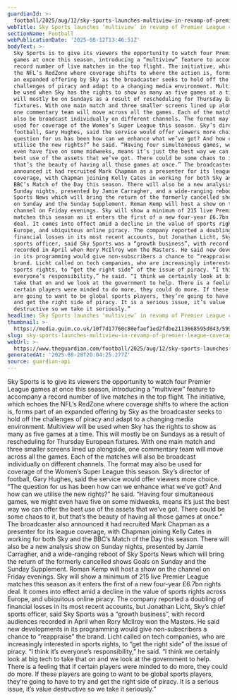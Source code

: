 ```yaml
---
guardianId: >-
  football/2025/aug/12/sky-sports-launches-multiview-in-revamp-of-premier-league-coverage
webTitle: Sky Sports launches ‘multiview’ in revamp of Premier League coverage
sectionName: Football
webPublicationDate: '2025-08-12T13:46:51Z'
bodyText: >-
  Sky Sports is to give its viewers the opportunity to watch four Premier League
  games at once this season, introducing a “multiview” feature to accompany a
  record number of live matches in the top flight. The initiative, which echoes
  the NFL’s RedZone where coverage shifts to where the action is, forms part of
  an expanded offering by Sky as the broadcaster seeks to hold off the
  challenges of piracy and adapt to a changing media environment. Multiview will
  be used when Sky has the rights to show as many as five games at a time. This
  will mostly be on Sundays as a result of rescheduling for Thursday European
  fixtures. With one main match and three smaller screens lined up alongside,
  one commentary team will move across all the games. Each of the matches will
  also be broadcast individually on different channels. The format may also be
  used for coverage of the Women’s Super League this season. Sky’s director of
  football, Gary Hughes, said the service would offer viewers more choice. “The
  question for us has been how can we enhance what we’ve got? And how can we
  utilise the new rights?” he said. “Having four simultaneous games, we might
  even have five on some midweeks, means it’s just the best way we can offer the
  best use of the assets that we’ve got. There could be some chaos to it, but
  that’s the beauty of having all those games at once.” The broadcaster also
  announced it had recruited Mark Chapman as a presenter for its league
  coverage, with Chapman joining Kelly Cates in working for both Sky and the
  BBC’s Match of the Day this season. There will also be a new analysis show on
  Sunday nights, presented by Jamie Carragher, and a wide-ranging reboot of Sky
  Sports News which will bring the return of the formerly cancelled shows Goals
  on Sunday and the Sunday Supplement. Roman Kemp will host a show on the
  channel on Friday evenings. Sky will show a minimum of 215 live Premier League
  matches this season as it enters the first of a new four-year £6.7bn rights
  deal. It comes into effect amid a decline in the value of sports rights across
  Europe, and ubiquitous online piracy. The company reported a doubling of
  financial losses in its most recent accounts, but Jonathan Licht, Sky’s chief
  sports officer, said Sky Sports was a “growth business”, with record audiences
  recorded in April when Rory McIlroy won the Masters. He said new developments
  in its programming would give non-subscribers a chance to “reappraise” the
  brand. Licht called on tech companies, who are increasingly interested in
  sports rights, to “get the right side” of the issue of piracy. “I think it’s
  everyone’s responsibility,” he said. “I think we certainly look at big tech to
  take that on and we look at the government to help. There is a feeling that if
  certain players were minded to do more, they could do more. If these players
  are going to want to be global sports players, they’re going to have to try
  and get the right side of piracy. It is a serious issue, it’s value
  destructive so we take it seriously.”
headline: Sky Sports launches ‘multiview’ in revamp of Premier League coverage
thumbnail: >-
  https://media.guim.co.uk/10f7d17760c80efaef1ed2fdbe2113668595d043/599_2_1321_1057/500.png
slug: sky-sports-launches-multiview-in-revamp-of-premier-league-coverage
webUrl: >-
  https://www.theguardian.com/football/2025/aug/12/sky-sports-launches-multiview-in-revamp-of-premier-league-coverage
generatedAt: '2025-08-28T20:04:25.277Z'
source: guardian-api
---
```

Sky Sports is to give its viewers the opportunity to watch four Premier League games at once this season, introducing a “multiview” feature to accompany a record number of live matches in the top flight. The initiative, which echoes the NFL’s RedZone where coverage shifts to where the action is, forms part of an expanded offering by Sky as the broadcaster seeks to hold off the challenges of piracy and adapt to a changing media environment. Multiview will be used when Sky has the rights to show as many as five games at a time. This will mostly be on Sundays as a result of rescheduling for Thursday European fixtures. With one main match and three smaller screens lined up alongside, one commentary team will move across all the games. Each of the matches will also be broadcast individually on different channels. The format may also be used for coverage of the Women’s Super League this season. Sky’s director of football, Gary Hughes, said the service would offer viewers more choice. “The question for us has been how can we enhance what we’ve got? And how can we utilise the new rights?” he said. “Having four simultaneous games, we might even have five on some midweeks, means it’s just the best way we can offer the best use of the assets that we’ve got. There could be some chaos to it, but that’s the beauty of having all those games at once.” The broadcaster also announced it had recruited Mark Chapman as a presenter for its league coverage, with Chapman joining Kelly Cates in working for both Sky and the BBC’s Match of the Day this season. There will also be a new analysis show on Sunday nights, presented by Jamie Carragher, and a wide-ranging reboot of Sky Sports News which will bring the return of the formerly cancelled shows Goals on Sunday and the Sunday Supplement. Roman Kemp will host a show on the channel on Friday evenings. Sky will show a minimum of 215 live Premier League matches this season as it enters the first of a new four-year £6.7bn rights deal. It comes into effect amid a decline in the value of sports rights across Europe, and ubiquitous online piracy. The company reported a doubling of financial losses in its most recent accounts, but Jonathan Licht, Sky’s chief sports officer, said Sky Sports was a “growth business”, with record audiences recorded in April when Rory McIlroy won the Masters. He said new developments in its programming would give non-subscribers a chance to “reappraise” the brand. Licht called on tech companies, who are increasingly interested in sports rights, to “get the right side” of the issue of piracy. “I think it’s everyone’s responsibility,” he said. “I think we certainly look at big tech to take that on and we look at the government to help. There is a feeling that if certain players were minded to do more, they could do more. If these players are going to want to be global sports players, they’re going to have to try and get the right side of piracy. It is a serious issue, it’s value destructive so we take it seriously.”
